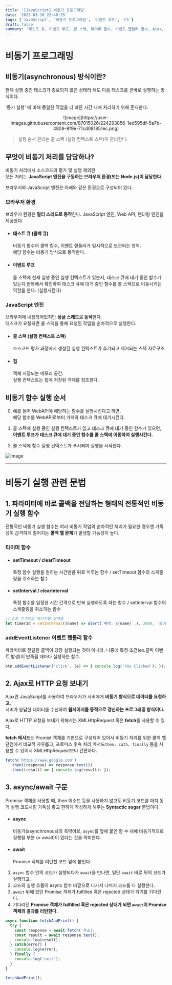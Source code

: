 ```yaml
---
title: '[JavaScript] 비동기 프로그래밍'
date: '2023-03-10 22:40:35'
tags: ['JavaScript', '비동기 프로그래밍', '이벤트 루프', 'CS']
draft: false
summary: '태스크 큐, 이벤트 루프, 콜 스택, 타이머 함수, 이벤트 핸들러 함수, Ajax, fetch, async/await'
---
```


# 비동기 프로그래밍

## 비동기(asynchronous) 방식이란?

현재 실행 중인 태스크가 종료되지 않은 상태라 해도 다음 태스크를 곧바로 실행하는 방식이다.

'동기 실행' 에 비해 동일한 작업을 더 빠른 시간 내에 처리하기 위해 존재한다.

<div align="center">
  ![image](https://user-images.githubusercontent.com/87015026/224293856-1ed595df-5a7b-4809-8f9e-71cd081851ec.png)
</div>

> 실행 순서 관리는 콜 스택 (실행 컨텍스트 스택)이 관리한다.

## 무엇이 비동기 처리를 담당하나?

비동기 처리에서 소스코드의 평가 및 실행 제외한  
모든 처리는 **JavaScript 엔진을 구동하는 브라우저 환경(또는 Node.js)이 담당한다.**

브라우저와 JavaScript 엔진은 아래와 같은 환경으로 구성되어 있다.

### 브라우저 환경

브라우저 환경은 **멀티 스레드로 동작**한다. JavaScript 엔진, Web API, 렌더링 엔진을 제공한다.

- #### 태스트 큐 (콜백 큐)

  비동기 함수의 콜백 함수, 이벤트 핸들러가 일시적으로 보관되는 영역.  
  해당 함수는 비동기 방식으로 동작한다.

- #### 이벤트 루프
  콜 스택에 현재 실행 중인 실행 컨텍스트가 있는지, 태스크 큐에 대기 중인 함수가 있는지 반복해서 확인하여 태스크 큐에 대기 중인 함수를 콜 스택으로 이동시키는 역할을 한다. (실행시킨다)

### JavaScript 엔진

브라우저에 내장되어있지만 **싱글 스레드로 동작**한다.  
태스크가 요청되면 콜 스택을 통해 요청된 작업을 순차적으로 실행한다.

- #### 콜 스택 (실행 컨텍스트 스택)

  소스코드 평가 과정에서 생성된 실행 컨텍스트가 추가되고 제거되는 스택 자료구조.

- #### 힙
  객체 저장되는 메모리 공간.  
  실행 컨텍스트는 힙에 저장된 객체를 참조한다.

## 비동기 함수 실행 순서

0. 예를 들어 WebAPI에 해당하는 함수를 실행시킨다고 하면,  
   해당 함수를 WebAPI로부터 가져와 태스크 큐에 대기시킨다.

1. 콜 스택에 실행 중인 실행 컨텍스트가 없고 태스크 큐에 대기 중인 함수가 있으면,  
   **이벤트 루프가 태스크 큐에 대기 중인 함수를 콜 스택에 이동하여 실행시킨다.**

2. 콜 스택에 함수 실행 컨텍스트가 푸시되며 실행을 시작한다.

![image](https://user-images.githubusercontent.com/87015026/224307993-a01dd608-1bd6-4f86-a09d-f7a02116514b.png)

---

# 비동기 실행 관련 문법

## 1. 파라미터에 바로 콜백을 전달하는 형태의 전통적인 비동기 실행 함수

전통적인 비동기 실행 함수는 여러 비동기 작업의 순차적인 처리가 필요한 경우엔 가독성이 급격하게 떨어지는 **콜백 헬 문제**가 발생할 가능성이 높다.

### 타이머 함수

- #### setTimeout / clearTimeout

  특정 함수 실행을 원하는 시간만큼 뒤로 미루는 함수 / setTimeout 함수의 스케줄링을 취소하는 함수

- #### setInterval / clearInterval

  특정 함수를 일정한 시간 간격으로 반복 실행하도록 하는 함수 / setInterval 함수의 스케줄링을 취소하는 함수

```JavaScript
// 2초 간격으로 메시지를 보여줌
let timerId = setInterval((name) => alert(`째깍, ${name}`,), 2000, '송이');
```

### addEventListener 이벤트 핸들러 함수

파라미터로 전달된 콜백이 당장 실행되는 것이 아니라, 나중에 특정 조건(ex.클릭 이벤트 발생)이 만족될 때마다 실행하는 함수.

```JavaScript
btn.addEventListener('click', (e) => { console.log('You Clicked'); });
```

## 2. Ajax로 HTTP 요청 보내기

Ajax란 JavaScript를 사용하여 브라우저가 서버에게 **비동기 방식으로 데이터를 요청하고,**  
서버가 응답한 데이터를 수신하여 **웹페이지를 동적으로 갱신하는 프로그래밍 방식이다.**

Ajax로 HTTP 요청을 보내기 위해서는 XMLHttpRequest 혹은 **fetch**를 사용할 수 있다.

**fetch 메서드**는 Promist 객체를 기반으로 구성되어 있어서 비동기 처리를 위한 콜백 헬 단점에서 비교적 자유롭고, 프로미스 후속 처리 메서드`then, cath, finally` 등을 사용할 수 있어서 XMLHttpRequest보다 간편하다.

```JavaScript
fetch('https://www.google.com')
  .then((response) => response.text())
  .then((result) => { console.log(result); });
```

## 3. async/await 구문

Promise 객체를 사용할 때, then 메소드 등을 사용하지 않고도 비동기 코드를 마치 동기 실행 코드처럼 가독성 좋고 편하게 작성하게 해주는 **Syntactic sugar** 문법이다.

- #### async

  비동기(asynchronous)의 축약어로, `async`를 앞에 붙인 함 수 내에 비동기적으로 실행될 부분 (= await)이 있다는 것을 의미한다.

- #### await

  Promise 객체를 리턴할 코드 앞에 붙인다.

1. `async` 함수 안의 코드가 실행되다가 `await`을 만나면, 일단 `await` 바로 뒤의 코드가 실행되고,
2. 코드의 실행 흐름이 async 함수 바깥으로 나가서 나머지 코드를 다 실행한다.
3. `await` 뒤에 있던 Promise 객체가 fulfilled 혹은 rejected 상태가 되기를 기다린다.
4. 기다리던 **Promise 객체가 fulfilled 혹은 rejected 상태가 되면 `await`이 Promise 객체의 결과를 리턴한다.**

```JavaScript
async function fetchAndPrint() {
  try {
    const response = await fetch('주소);
    const result = await response.text();
    console.log(result);
  } catch(error) {
    console.log(error);
  } finally {
    console.log('exit');
  }
}

fetchAndPrint();
```
